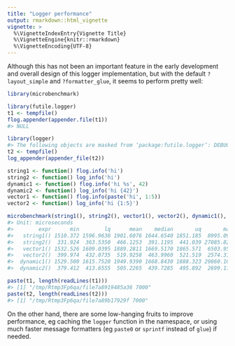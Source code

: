 ```yaml
---
title: "Logger performance"
output: rmarkdown::html_vignette
vignette: >
  %\VignetteIndexEntry{Vignette Title}
  %\VignetteEngine{knitr::rmarkdown}
  %\VignetteEncoding{UTF-8}
---
```


Although this has not been an important feature in the early development and overall design of this logger implementation, but with the default `?layout_simple` and `?formatter_glue`, it seems to perform pretty well:

```r
library(microbenchmark)

library(futile.logger)
t1 <- tempfile()
flog.appender(appender.file(t1))
#> NULL

library(logger)
#> The following objects are masked from ‘package:futile.logger’: DEBUG, ERROR, FATAL, INFO, TRACE, WARN
t2 <- tempfile()
log_appender(appender_file(t2))

string1 <- function() flog.info('hi')
string2 <- function() log_info('hi')
dynamic1 <- function() flog.info('hi %s', 42)
dynamic2 <- function() log_info('hi {42}')
vector1 <- function() flog.info(paste('hi', 1:5))
vector2 <- function() log_info('hi {1:5}')

microbenchmark(string1(), string2(), vector1(), vector2(), dynamic1(), dynamic2(), times = 1e3)
#> Unit: microseconds
#>        expr      min        lq      mean    median       uq       max neval cld
#>   string1() 1510.372 1596.9630 1901.6076 1644.6540 1851.185  8995.092  1000   b
#>   string2()  331.924  363.5350  466.1253  391.1195  441.039 27085.823  1000  a 
#>   vector1() 1532.526 1609.0395 1889.2811 1669.5170 1865.571  6503.950  1000   b
#>   vector2()  399.974  432.0735  519.9258  463.9960  521.519  2574.311  1000  a 
#>  dynamic1() 1529.500 1615.7520 1949.9390 1668.8430 1888.323 29860.102  1000   b
#>  dynamic2()  379.412  413.6555  505.2265  439.7285  495.892  2699.117  1000  a 

paste(t1, length(readLines(t1)))
#> [1] "/tmp/Rtmp3Fp6qa/file7a8919485a36 7000"
paste(t2, length(readLines(t2)))
#> [1] "/tmp/Rtmp3Fp6qa/file7a89b17929f 7000"
```

On the other hand, there are some low-hanging fruits to improve performance, eg caching the `logger` function in the namespace, or using much faster message formatters (eg `paste0` or `sprintf` instead of `glue`) if needed.
